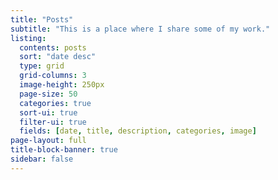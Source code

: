 ```yaml
---
title: "Posts"
subtitle: "This is a place where I share some of my work."
listing:
  contents: posts
  sort: "date desc"
  type: grid
  grid-columns: 3
  image-height: 250px
  page-size: 50
  categories: true
  sort-ui: true
  filter-ui: true
  fields: [date, title, description, categories, image]
page-layout: full
title-block-banner: true
sidebar: false
---
```

